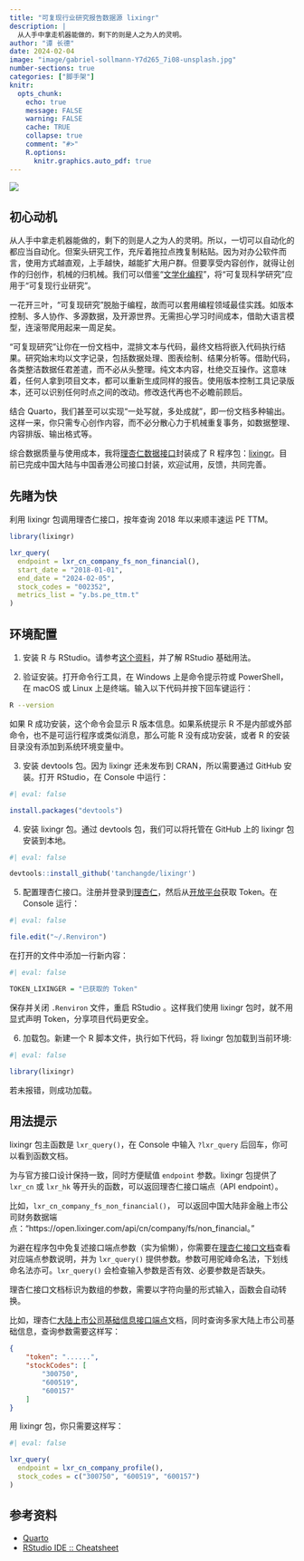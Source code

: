```yaml
---
title: "可复现行业研究报告数据源 lixingr"
description: |
  从人手中拿走机器能做的，剩下的则是人之为人的灵明。
author: "谭 长德"
date: 2024-02-04
image: "image/gabriel-sollmann-Y7d265_7i08-unsplash.jpg"
number-sections: true
categories: ["脚手架"]
knitr:
  opts_chunk: 
    echo: true
    message: FALSE
    warning: FALSE
    cache: TRUE
    collapse: true
    comment: "#>" 
    R.options:
      knitr.graphics.auto_pdf: true
---
```


![](image/gabriel-sollmann-Y7d265_7i08-unsplash.jpg)

## 初心动机

从人手中拿走机器能做的，剩下的则是人之为人的灵明。所以，一切可以自动化的都应当自动化。但案头研究工作，充斥着拖拉点拽复制粘贴。因为对办公软件而言，使用方式越直观，上手越快，越能扩大用户群。但要享受内容创作，就得让创作的归创作，机械的归机械。我们可以借鉴“[文学化编程](https://yihui.org/cn/2014/01/literate-programming/)”，将“可复现科学研究”应用于“可复现行业研究”。

一花开三叶，“可复现研究”脱胎于编程，故而可以套用编程领域最佳实践。如版本控制、多人协作、多源数据，及开源世界。无需担心学习时间成本，借助大语言模型，连滚带爬用起来一周足矣。

“可复现研究”让你在一份文档中，混排文本与代码，最终文档将嵌入代码执行结果。研究始末均以文字记录，包括数据处理、图表绘制、结果分析等。借助代码，各类整洁数据任君差遣，而不必从头整理。纯文本内容，杜绝交互操作。这意味着，任何人拿到项目文本，都可以重新生成同样的报告。使用版本控制工具记录版本，还可以识别任何时点之间的改动。修改迭代再也不必瞻前顾后。

结合 Quarto，我们甚至可以实现“一处写就，多处成就”，即一份文档多种输出。这样一来，你只需专心创作内容，而不必分散心力于机械重复事务，如数据整理、内容排版、输出格式等。

综合数据质量与使用成本，我将[理杏仁数据接口](https://www.lixinger.com/open/api/doc)封装成了 R 程序包：[lixingr](https://github.com/tanchangde/lixingr)。目前已完成中国大陆与中国香港公司接口封装，欢迎试用，反馈，共同完善。

## 先睹为快

利用 lixingr 包调用理杏仁接口，按年查询 2018 年以来顺丰速运 PE TTM。

```r
library(lixingr)

lxr_query(
  endpoint = lxr_cn_company_fs_non_financial(),
  start_date = "2018-01-01",
  end_date = "2024-02-05",
  stock_codes = "002352",
  metrics_list = "y.bs.pe_ttm.t"
)
```

## 环境配置

1. 安装 R 与 RStudio。请参考[这个资料](https://bookdown.org/wangminjie/R4DS/baseR-install.html)，并了解 RStudio 基础用法。

2. 验证安装。打开命令行工具，在 Windows 上是命令提示符或 PowerShell，在 macOS 或 Linux 上是终端。输入以下代码并按下回车键运行：

```bash
R --version
``` 

如果 R 成功安装，这个命令会显示 R 版本信息。如果系统提示 R 不是内部或外部命令，也不是可运行程序或类似消息，那么可能 R 没有成功安装，或者 R 的安装目录没有添加到系统环境变量中。

3. 安装 devtools 包。因为 lixingr 还未发布到 CRAN，所以需要通过 GitHub 安装。打开 RStudio，在 Console 中运行：

```r
#| eval: false

install.packages("devtools")
```

4. 安装 lixingr 包。通过 devtools 包，我们可以将托管在 GitHub 上的 lixingr 包安装到本地。

```r
#| eval: false

devtools::install_github('tanchangde/lixingr')
```

5. 配置理杏仁接口。注册并登录到[理杏仁](https://www.lixinger.com/)，然后从[开放平台](https://www.lixinger.com/open/api/token)获取 Token。在 Console 运行：

```r
#| eval: false

file.edit("~/.Renviron")
```

在打开的文件中添加一行新内容：

```r
#| eval: false

TOKEN_LIXINGER = "已获取的 Token"
```

保存并关闭 `.Renviron` 文件，重启 RStudio 。这样我们使用 lixingr 包时，就不用显式声明 Token，分享项目代码更安全。

6. 加载包。新建一个 R 脚本文件，执行如下代码，将 lixingr 包加载到当前环境:

```r
#| eval: false

library(lixingr)
```

若未报错，则成功加载。

## 用法提示

lixingr 包主函数是 `lxr_query()`，在 Console 中输入 `?lxr_query` 后回车，你可以看到函数文档。

为与官方接口设计保持一致，同时方便赋值 `endpoint` 参数。lixingr 包提供了 `lxr_cn` 或 `lxr_hk` 等开头的函数，可以返回理杏仁接口端点（API endpoint）。

比如，`lxr_cn_company_fs_non_financial()`， 可以返回中国大陆非金融上市公司财务数据端点："https://open.lixinger.com/api/cn/company/fs/non_financial。"

为避在程序包中免复述接口端点参数（实为偷懒），你需要在[理杏仁接口文档](https://www.lixinger.com/open/api/)查看对应端点参数说明，并为 `lxr_query()` 提供参数。参数可用驼峰命名法，下划线命名法亦可。`lxr_query()` 会检查输入参数是否有效、必要参数是否缺失。

理杏仁接口文档标识为数组的参数，需要以字符向量的形式输入，函数会自动转换。

比如，理杏仁[大陆上市公司基础信息接口端点](https://www.lixinger.com/open/api/doc?api-key=cn/company/profile)文档，同时查询多家大陆上市公司基础信息，查询参数需要这样写：

```json
{
	"token": "......",
	"stockCodes": [
		"300750",
		"600519",
		"600157"
	]
}
```

用 lixingr 包，你只需要这样写：

```r
#| eval: false

lxr_query(
  endpoint = lxr_cn_company_profile(),
  stock_codes = c("300750", "600519", "600157")
)
```

## 参考资料

- [Quarto](https://quarto.org/)
- [RStudio IDE :: Cheatsheet](https://rstudio.github.io/cheatsheets/html/rstudio-ide.html)
